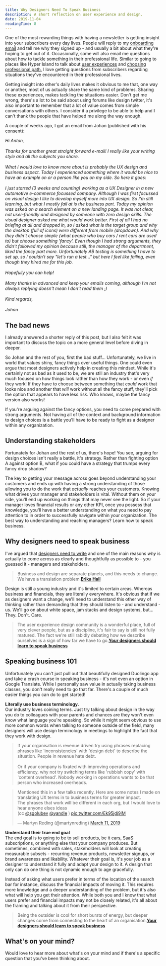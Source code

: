 ```yaml
---
title: Why Designers Need To Speak Business
description: A short reflection on user experience and design.
date: 2019-11-04
readingTime: 8
---
```


One of the most rewarding things with having a newsletter is getting insight into your subscribers every day lives. People will reply to my <a href="/newsletter-ux/">onboarding email</a> and tell me why they signed up - and usually a bit about what they're hoping to get out of it. Occasionally, some will also email me questions about how to tackle something in their professional life. Similar to going to places like Hyper Island to talk about <a href="/whatsux/">user experiences</a> and <a href="/professional-path/">choosing professional path</a>, I love getting questions from subscribers regarding situations they've encountered in their professional lives.

Getting insight into other's daily lives makes it obvious to me that, one way or another, most of us actually share the same kind of problems. Sharing these experiences, makes tackling the situations easier. Don't get me wrong, there's a lot to be said about using forums like design twitter, it's also important to remember that a lot of value comes from simple conversations with others. I consider it a privilege to be able to help and I can't thank the people that have helped me along the way enough.

A couple of weeks ago, I got an email from Johan (published with his consent):

_Hi Anton,
<br /><br />
Thanks for another great straight forward e-mail! I really like your writing style and all the subjects you share.
<br /><br />
What I would love to know more about is probably the UX design and business aspect. Today I experienced something where it would be nice to have an example on or a person like you on my side. So here it goes:<br /><br />
I just started (3 weeks and counting) working as a UX Designer in a new automotive e-commerce focussed company. Although I was first focussed on visual design I like to develop myself more into UX design. So I'm still learning, but what I mostly fail at is the business part. Today my opinion was asked on a search element on a new landing page. It was not clear, not user-friendly and designed by someone with zero design skills. The visual designer asked me what would work better. First of all I had no briefing at all and dropped in, so I asked what is the target group and why the desktop (full of icons) were different from mobile (dropdown). And why they didn't choose simple (what people who buy cars / rent cars are used to) but choose something 'fancy'. Even though I had strong arguments, they didn't followed my opinion because still, the manager of the department, liked the fancy part more. Unfortunately AB testing is something I have to set up, so I couldn't say "let's run a test..." but here I feel like failing, even though they hired me for this job.<br /><br />
Hopefully you can help!<br /><br />
Many thanks in advanced and keep your emails coming, although I'm not always replying doesn't mean I don't read them ;)<br /><br />
Kind regards,<br /><br />
Johan_

## The bad news

I already answered a shorter reply of this post, but I also felt it was important to discuss the topic on a more general level before diving in deeper.

So Johan and the rest of you, first the bad stuff... Unfortunately, we live in world that values shiny, fancy things over useful things. One could even argue that most designers actively help in creating this mindset. While it's certainly not as bad as it used to be, we are still an industry that's very much focused on how things look rather than how they work - or even *if* they work! If they have to choose between something that *could* work that looks nice and another that *will* work without all the fancy stuff, they'll pick the option that appears to have less risk. Who knows, maybe the fancy version also works!

If you're arguing against the fancy options, you need to come prepared with strong arguments. Not having all of the context and background information to design choices is a battle you'll have to be ready to fight as a designer within any organization.

## Understanding stakeholders

Fortunately for Johan and the rest of us, there's hope! You see, arguing for design choices isn't really a battle, it's strategy. Rather than fighting option A against option B, what if you could have a strategy that trumps every fancy drop shadow?

The key to getting your message across goes beyond understanding your customers and ends up with having a strong understanding of those allowing you to do the work that *actually* reaches your customers. Knowing what drives your manager and stakeholders is vital. Without them on your side, you'll end up working on things that may never see the light. So if your manager loves financial results or any other KPI, once you possess that knowledge, you'll have a better understanding on what you need to pay attention to in order to successfully navigate within your organization. The best way to understanding and reaching managers? Learn how to speak business.

## Why designers need to speak business

I've argued that <a href="/designers-write/">designers need to write</a> and one of the main reasons *why* is actually to come across as clearly and thoughtfully as possible to - you guessed it - managers and stakeholders.

>Business and design are separate planets, and this needs to change. We have a translation problem.**<a href="https://twitter.com/mulegirl">Erika Hall</a>**

Design is still a young industry and it's limited to certain areas. Whereas business and financials, they are literally everywhere. It's obvious that if we as designers want a change, we'll need to understand this other way of thinking rather than demanding that they should listen to - and understand - us. We'll go on about white space, jam stacks and design systems, but... They. Don't. Care.

>The user experience design community is a wonderful place, full of very clever people, but as a discipline, it's fair to say is still not fully matured. The fact we're still rabidly debating how we describe ourselves is a sign of how far we have to go.**<a href="https://medium.com/leading-design/your-designers-should-learn-to-speak-business-a4f9845f210">Your designers should learn to speak business</a>**

## Speaking business 101

Unfortunately you can't just pull out that beautifully designed Duolingo app and take a crash course in speaking business - it's not even an option in Google Translate. While I personally saw value in actually taking business classes, you don't really need to go that far. There's a couple of much easier things you can do to get started!

**Literally use business terminology.**<br />
Our industry loves coining terms. Just try talking about design in the way you do to colleagues with your parents and chances are they won't even know what language you're speaking. So while it might seem obvious to use more common words when talking to someone outside of the field, many designers will use design terminology in meetings to highlight the fact that they work with design.

>If your organisation is revenue driven try using phrases replacing phrases like 'inconsistencies' with 'design debt' to describe the situation. People in revenue hate debt.<br /><br />Or if your company is fixated with improving operations and efficiency, why not try switching terms like 'rubbish copy' with 'content overhead'. Nobody working in operations wants to be that person who increased overheads.

<blockquote class="twitter-tweet"><p lang="en" dir="ltr">Mentioned this in a few talks recently. Here are some notes I made on translating UX terms in to business terms for greater impact.<br />The phrases that work will be different in each org, but I would love to hear anyone elses ideas<br />(cc <a href="https://twitter.com/sgolubev?ref_src=twsrc%5Etfw">@sgolubev</a> <a href="https://twitter.com/yandle?ref_src=twsrc%5Etfw">@yandle</a> ) <a href="https://t.co/Ek95jdj9iM">pic.twitter.com/Ek95jdj9iM</a></p>&mdash; Martyn Reding (@martynreding) <a href="https://twitter.com/martynreding/status/1105073935291424768?ref_src=twsrc%5Etfw">March 11, 2019</a></blockquote> <script async src="https://platform.twitter.com/widgets.js" charset="utf-8"></script>

**Understand their true end goal**<br />
The end goal is to going to be to sell products, be it cars, SaaS subscriptions, or anything else that your company produces. But sometimes, combined with sales, stakeholders will look at creating measurable subsets - recurring revenue products, newsletter signups, or brand awareness and likability.  Whatever their goal is, it's your job as a designer to understand it fully and adapt your design to it. A design that only can do one thing is not dynamic enough to age gracefully.

Instead of asking what users prefer in terms of the location of the search bar for instance, discuss the financial impacts of moving it. This requires more knowledge and a deeper understanding of the problem, but it's also what will help you get their attention. While both you and I know that what users prefer and financial impacts may not be closely related, it's all about the framing and talking about it from their perspective.

>Being the outsider is cool for short bursts of energy, but deeper changes come from connecting to the heart of an organisation.**<a href="https://medium.com/leading-design/your-designers-should-learn-to-speak-business-a4f9845f210">Your designers should learn to speak business</a>**

## What's on your mind?

Would love to hear more about what's on your mind and if there's a specific question that you've been thinking about.